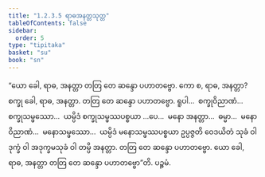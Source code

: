 ```yaml
---
title: "1.2.3.5 ရာဓအနတ္တသုတ္တ"
tableOfContents: false
sidebar:
  order: 5
type: "tipitaka"
basket: "su"
book: "sn"
---
```



<DynamicBreadcrumb />

<Division number="78" book="sn" e="ch" v="18" p="291">

<Paragraph number="325" book="sn">
“ယော ခေါ, ရာဓ, အနတ္တာ တတြ တေ ဆန္ဒော ပဟာတဗ္ဗော. ကော စ, ရာဓ, အနတ္တာ? စက္ခု ခေါ, ရာဓ, အနတ္တာ. တတြ တေ ဆန္ဒော ပဟာတဗ္ဗော. ရူပါ…  စက္ခုဝိညာဏံ…  စက္ခုသမ္ဖဿော…  ယမ္ပိဒံ စက္ခုသမ္ဖဿပစ္စယာ …ပေ…  မနော အနတ္တာ…  ဓမ္မာ…  မနောဝိညာဏံ…  မနောသမ္ဖဿော…  ယမ္ပိဒံ မနောသမ္ဖဿပစ္စယာ ဥပ္ပဇ္ဇတိ ဝေဒယိတံ သုခံ ဝါ ဒုက္ခံ ဝါ အဒုက္ခမသုခံ ဝါ တမ္ပိ အနတ္တာ. တတြ တေ ဆန္ဒော ပဟာတဗ္ဗော. ယော ခေါ, ရာဓ, အနတ္တာ တတြ တေ ဆန္ဒော ပဟာတဗ္ဗော”တိ.

</Paragraph>
</Division>

<Paragraph number="326" type="center" book="sn">
ပဉ္စမံ.
</Paragraph>